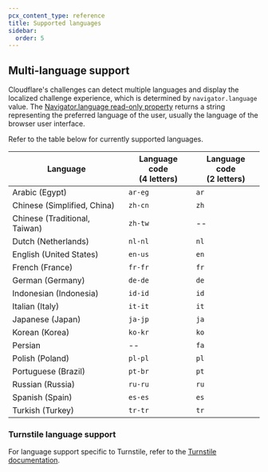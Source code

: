 ```yaml
---
pcx_content_type: reference
title: Supported languages
sidebar:
  order: 5
---
```


## Multi-language support

Cloudflare's challenges can detect multiple languages and display the localized challenge experience, which is determined by `navigator.language` value. The [Navigator.language read-only property](https://developer.mozilla.org/en-US/docs/Web/API/Navigator/language) returns a string representing the preferred language of the user, usually the language of the browser user interface. 

Refer to the table below for currently supported languages.

| Language                         | Language code<br/>(4 letters) | Language code<br/>(2 letters) |
| -------------------------------- | ----------------------------- | ----------------------------- |
| Arabic (Egypt)                   | `ar-eg`                       | `ar`                          |
| Chinese (Simplified, China)      | `zh-cn`                       | `zh`                          |
| Chinese (Traditional, Taiwan)    | `zh-tw`                       | --                            |
| Dutch (Netherlands)              | `nl-nl`                       | `nl`                          |
| English (United States)          | `en-us`                       | `en`                          |
| French (France)                  | `fr-fr`                       | `fr`                          |
| German (Germany)                 | `de-de`                       | `de`                          |
| Indonesian (Indonesia)           | `id-id`                       | `id`                          |
| Italian (Italy)                  | `it-it`                       | `it`                          |
| Japanese (Japan)                 | `ja-jp`                       | `ja`                          |
| Korean (Korea)                   | `ko-kr`                       | `ko`                          |
| Persian                          |  --                           | `fa`
| Polish (Poland)                  | `pl-pl`                       | `pl`                          |
| Portuguese (Brazil)              | `pt-br`                       | `pt`                          |
| Russian (Russia)                 | `ru-ru`                       | `ru`                          |
| Spanish (Spain)                  | `es-es`                       | `es`                          |
| Turkish (Turkey)                 | `tr-tr`                       | `tr`                          |

### Turnstile language support

For language support specific to Turnstile, refer to the [Turnstile documentation](/turnstile/reference/supported-languages/).